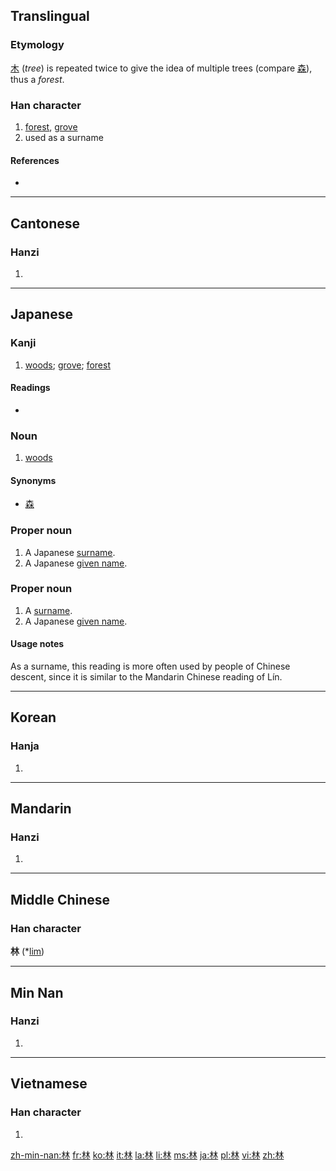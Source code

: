 ==Translingual==

===Etymology===
[[木]] (''tree'') is repeated twice to give the idea of multiple trees (compare [[森]]), thus a ''forest''.

===Han character===
{{Han char|rn=75|rad=木|as=04|sn=8|four=4499<sub>0</sub>|canj=木木 (DD)|ids=⿰[[木]][[木]]}}

# [[forest]], [[grove]]
# used as a surname

====References====
* {{Han ref|kx=0516.050|dkj=14551|dj=0903.190|hdz=21164.070|uh=6797|ud=26519|bh=AA4C|bd=43596}}

----

==Cantonese==

===Hanzi===
{{yue-hanzi|jyut=lam4|y=làhm}}<!--need tone number for Yale-->

# {{defn|Cantonese}}

----

==Japanese==

===Kanji===
{{ja-kanji|grade=1|rs=木04}}

# [[woods]]; [[grove]]; [[forest]]

====Readings====
* {{ja-readings|on=[[りん]] (rin)|kun=[[はやし]] (hayashi)}}

===Noun===
{{ja-noun|k|hira=はやし|rom=hayashi}}

# [[woods]]

====Synonyms====
* [[森]]

===Proper noun===
{{ja-noun|k|hira=はやし|rom=Hayashi}}

# A Japanese [[surname]].
# A Japanese [[given name]].

===Proper noun===
{{ja-noun|k|hira=りん|rom=Rin}}

# A [[surname]].
# A Japanese [[given name]].

====Usage notes====
As a surname, this reading is more often used by people of Chinese descent, since it is similar to the Mandarin Chinese reading of Lín.

----

==Korean==

===Hanja===
{{ko-hanja|hangeul=림>임|eumhun=수불|rv=rim>im|mr=rim>im|y=lim>im}}

# {{defn|Korean}}

----

==Mandarin==

===Hanzi===
{{cmn-hanzi|pin=[[lín]] ([[lin2]])|wg=lin<sup>2</sup>|y=lin<sup>2</sup>}}

# {{defn|Mandarin}}

----

==Middle Chinese==
===Han character===
'''林''' (*[[lim]])<!--asterisk indicates that this character appears more than four times in the Tang Dynasty corpus of literature-->

----

==Min Nan==

===Hanzi===
{{nan-hanzi|poj=Lîm}}

# {{defn|Min Nan}}

----

==Vietnamese==

===Han character===
{{vi-hantu|lâm}}

# {{defn|Vietnamese}}

[[zh-min-nan:林]]
[[fr:林]]
[[ko:林]]
[[it:林]]
[[la:林]]
[[li:林]]
[[ms:林]]
[[ja:林]]
[[pl:林]]
[[vi:林]]
[[zh:林]]